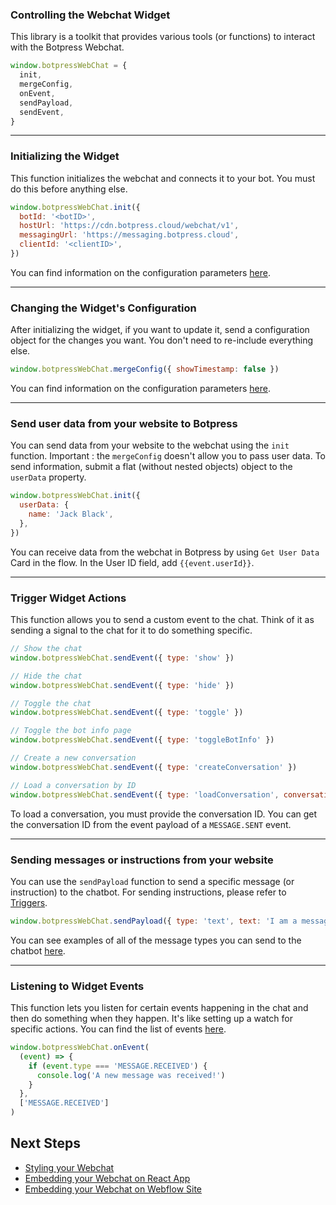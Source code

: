 ### Controlling the Webchat Widget

This library is a toolkit that provides various tools (or functions) to interact with the Botpress Webchat.

```js
window.botpressWebChat = {
  init,
  mergeConfig,
  onEvent,
  sendPayload,
  sendEvent,
}
```

---

### Initializing the Widget

This function initializes the webchat and connects it to your bot. You must do this before anything else.

```js
window.botpressWebChat.init({
  botId: '<botID>',
  hostUrl: 'https://cdn.botpress.cloud/webchat/v1',
  messagingUrl: 'https://messaging.botpress.cloud',
  clientId: '<clientID>',
})
```

You can find information on the configuration parameters [here](#configurable-script-parameters).

---

### Changing the Widget's Configuration

After initializing the widget, if you want to update it, send a configuration object for the changes you want. You don't need to re-include everything else.

```js
window.botpressWebChat.mergeConfig({ showTimestamp: false })
```

You can find information on the configuration parameters [here](#configurable-script-parameters).

---

### Send user data from your website to Botpress

You can send data from your website to the webchat using the `init` function. Important : the `mergeConfig` doesn't allow you to pass user data.
To send information, submit a flat (without nested objects) object to the `userData` property.

```js
window.botpressWebChat.init({
  userData: {
    name: 'Jack Black',
  },
})
```

You can receive data from the webchat in Botpress by using `Get User Data` Card in the flow. In the User ID field, add `{{event.userId}}`.

---

### Trigger Widget Actions

This function allows you to send a custom event to the chat. Think of it as sending a signal to the chat for it to do something specific.

```js
// Show the chat
window.botpressWebChat.sendEvent({ type: 'show' })

// Hide the chat
window.botpressWebChat.sendEvent({ type: 'hide' })

// Toggle the chat
window.botpressWebChat.sendEvent({ type: 'toggle' })

// Toggle the bot info page
window.botpressWebChat.sendEvent({ type: 'toggleBotInfo' })

// Create a new conversation
window.botpressWebChat.sendEvent({ type: 'createConversation' })

// Load a conversation by ID
window.botpressWebChat.sendEvent({ type: 'loadConversation', conversationId: '6ffe8622-49fd-4de9-81e5-412ba2296913' })
```

To load a conversation, you must provide the conversation ID. You can get the conversation ID from the event payload of a `MESSAGE.SENT` event.

---

### Sending messages or instructions from your website

You can use the `sendPayload` function to send a specific message (or instruction) to the chatbot. For sending instructions, please refer to [Triggers](../toolbox/events-triggers#webchat-triggers).

```js
window.botpressWebChat.sendPayload({ type: 'text', text: 'I am a message sent through code' })
```

You can see examples of all of the message types you can send to the chatbot [here](https://github.com/botpress/messaging/blob/master/packages/channels/example/payloads.json).

---

### Listening to Widget Events

This function lets you listen for certain events happening in the chat and then do something when they happen. It's like setting up a watch for specific actions.
You can find the list of events [here](../toolbox/events-triggers#webchat-lifecycle-and-events).

```js
window.botpressWebChat.onEvent(
  (event) => {
    if (event.type === 'MESSAGE.RECEIVED') {
      console.log('A new message was received!')
    }
  },
  ['MESSAGE.RECEIVED']
)
```

## Next Steps

- [Styling your Webchat](https://styler.botpress.app)
- [Embedding your Webchat on React App](../embedding-webchat-options/reactjs/)
- [Embedding your Webchat on Webflow Site](../embedding-webchat-options/webflow/)
